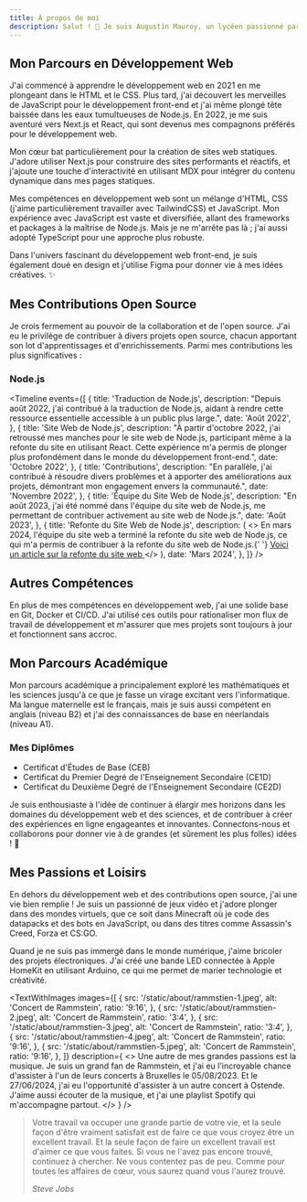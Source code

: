 ```yaml
---
title: À propos de moi
description: Salut ! 👋 Je suis Augustin Mauroy, un lycéen passionné par le monde fascinant du développement web. 🌐 Originaire de Belgique, je trace mon chemin dans l'univers numérique en tant que développeur web.
---
```


## Mon Parcours en Développement Web

J'ai commencé à apprendre le développement web en 2021 en me plongeant dans le HTML et le CSS. Plus tard, j'ai découvert les merveilles de JavaScript pour le développement front-end et j'ai même plongé tête baissée dans les eaux tumultueuses de Node.js. En 2022, je me suis aventuré vers Next.js et React, qui sont devenus mes compagnons préférés pour le développement web.

Mon cœur bat particulièrement pour la création de sites web statiques. J'adore utiliser Next.js pour construire des sites performants et réactifs, et j'ajoute une touche d'interactivité en utilisant MDX pour intégrer du contenu dynamique dans mes pages statiques.

Mes compétences en développement web sont un mélange d'HTML, CSS (j'aime particulièrement travailler avec TailwindCSS) et JavaScript. Mon expérience avec JavaScript est vaste et diversifiée, allant des frameworks et packages à la maîtrise de Node.js. Mais je ne m'arrête pas là ; j'ai aussi adopté TypeScript pour une approche plus robuste.

Dans l'univers fascinant du développement web front-end, je suis également doué en design et j'utilise Figma pour donner vie à mes idées créatives. ✨

## Mes Contributions Open Source

Je crois fermement au pouvoir de la collaboration et de l'open source. J'ai eu le privilège de contribuer à divers projets open source, chacun apportant son lot d'apprentissages et d'enrichissements. Parmi mes contributions les plus significatives :

### Node.js

<Timeline
  events={[
    {
      title: 'Traduction de Node.js',
      description:
        "Depuis août 2022, j'ai contribué à la traduction de Node.js, aidant à rendre cette ressource essentielle accessible à un public plus large.",
      date: 'Août 2022',
    },
    {
      title: 'Site Web de Node.js',
      description:
        "À partir d'octobre 2022, j'ai retroussé mes manches pour le site web de Node.js, participant même à la refonte du site en utilisant React. Cette expérience m'a permis de plonger plus profondément dans le monde du développement front-end.",
      date: 'Octobre 2022',
    },
    {
      title: 'Contributions',
      description:
        "En parallèle, j'ai contribué à résoudre divers problèmes et à apporter des améliorations aux projets, démontrant mon engagement envers la communauté.",
      date: 'Novembre 2022',
    },
    {
      title: 'Équipe du Site Web de Node.js',
      description:
        "En août 2023, j'ai été nommé dans l'équipe du site web de Node.js, me permettant de contribuer activement au site web de Node.js.",
      date: 'Août 2023',
    },
    {
      title: 'Refonte du Site Web de Node.js',
      description: (
        <>
          En mars 2024, l'équipe du site web a terminé la refonte du site web de
          Node.js, ce qui m'a permis de contribuer à la refonte du site web de
          Node.js.{' '}
          <a href="https://nodejs.org/en/blog/announcements/diving-into-the-nodejs-website-redesign">
            Voici un article sur la refonte du site web
          </a>
        </>
      ),
      date: 'Mars 2024',
    },
  ]}
/>

## Autres Compétences

En plus de mes compétences en développement web, j'ai une solide base en Git, Docker et CI/CD. J'ai utilisé ces outils pour rationaliser mon flux de travail de développement et m'assurer que mes projets sont toujours à jour et fonctionnent sans accroc.

## Mon Parcours Académique

Mon parcours académique a principalement exploré les mathématiques et les sciences jusqu'à ce que je fasse un virage excitant vers l'informatique. Ma langue maternelle est le français, mais je suis aussi compétent en anglais (niveau B2) et j'ai des connaissances de base en néerlandais (niveau A1).

### Mes Diplômes

- Certificat d'Études de Base (CEB)
- Certificat du Premier Degré de l'Enseignement Secondaire (CE1D)
- Certificat du Deuxième Degré de l'Enseignement Secondaire (CE2D)

Je suis enthousiaste à l'idée de continuer à élargir mes horizons dans les domaines du développement web et des sciences, et de contribuer à créer des expériences en ligne engageantes et innovantes. Connectons-nous et collaborons pour donner vie à de grandes (et sûrement les plus folles) idées ! 🚀

## Mes Passions et Loisirs

En dehors du développement web et des contributions open source, j'ai une vie bien remplie ! Je suis un passionné de jeux vidéo et j'adore plonger dans des mondes virtuels, que ce soit dans Minecraft où je code des datapacks et des bots en JavaScript, ou dans des titres comme Assassin's Creed, Forza et CS:GO.

Quand je ne suis pas immergé dans le monde numérique, j'aime bricoler des projets électroniques. J'ai créé une bande LED connectée à Apple HomeKit en utilisant Arduino, ce qui me permet de marier technologie et créativité.

<TextWithImages
  images={[
    {
      src: '/static/about/rammstien-1.jpeg',
      alt: 'Concert de Rammstein',
      ratio: '9:16',
    },
    {
      src: '/static/about/rammstien-2.jpeg',
      alt: 'Concert de Rammstein',
      ratio: '3:4',
    },
    {
      src: '/static/about/rammstien-3.jpeg',
      alt: 'Concert de Rammstein',
      ratio: '3:4',
    },
    {
      src: '/static/about/rammstien-4.jpeg',
      alt: 'Concert de Rammstein',
      ratio: '9:16',
    },
    {
      src: '/static/about/rammstien-5.jpeg',
      alt: 'Concert de Rammstein',
      ratio: '9:16',
    },
  ]}
  description={
    <>
      Une autre de mes grandes passions est la musique. Je suis un grand fan de
      Rammstein, et j'ai eu l'incroyable chance d'assister à l'un de leurs
      concerts à Bruxelles le 05/08/2023. Et le 27/06/2024, j'ai eu
      l'opportunité d'assister à un autre concert à Ostende. J'aime aussi
      écouter de la musique, et j'ai une playlist Spotify qui m'accompagne
      partout.
    </>
  }
/>

> Votre travail va occuper une grande partie de votre vie, et la seule façon d'être vraiment satisfait est de faire ce que vous croyez être un excellent travail. Et la seule façon de faire un excellent travail est d'aimer ce que vous faites. Si vous ne l'avez pas encore trouvé, continuez à chercher. Ne vous contentez pas de peu. Comme pour toutes les affaires de cœur, vous saurez quand vous l'aurez trouvé.
>
> <cite> Steve Jobs </cite>
